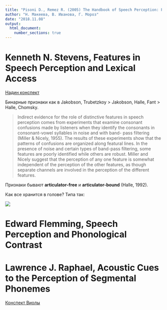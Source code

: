 ```yaml
---
title: "Pisoni D., Remez R. (2005) The Handbook of Speech Perception: Part II Perception of linguistic Properties"
author: "Н. Макеева, В. Иванова, Г. Мороз"
date: "2018.11.08"
output: 
  html_document:
    number_sections: true
---
```


# Kenneth N. Stevens, Features in Speech Perception and Lexical Access

[Надин конспект](https://github.com/agricolamz/phonreadinggroup/raw/master/2018.11.28/Chapter6_handout.pdf)

Бинарные признаки как в Jakobson, Trubetzkoy > Jakobson, Halle, Fant > Halle, Chomsky.

> Indirect evidence for the role of distinctive features in speech perception comes
from experiments that examine consonant confusions made by listeners when
they identify the consonants in consonant-vowel syllables in noise and with band-
pass filtering (Miller & Nicely, 1955). The results of these experiments show that
the patterns of confusions are organized along featural lines. In the presence of
noise and certain types of band-pass filtering, some features are poorly identified
while others are robust. Miller and Nicely suggest that the perception of any one
feature is somewhat independent of the perception of the other features, as though
separate channels are involved in the perception of the different features.

Признаки бывают **articulator-free** и **articulator-bound** (Halle, 1992).

Как все хранится в голове? Типа так:

![](2018.11.28/1.1.png)


# Edward Flemming, Speech Perception and Phonological Contrast

# Lawrence J. Raphael, Acoustic Cues to the Perception of Segmental Phonemes

[Конспект Виолы](https://github.com/agricolamz/phonreadinggroup/raw/master/2018.11.28/handout-8.pdf)